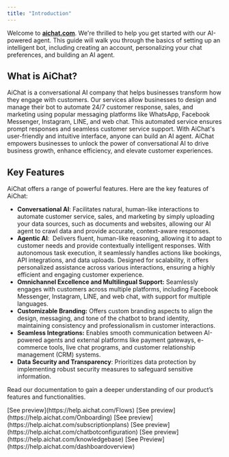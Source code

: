 ```yaml
---
title: "Introduction"
---
```


Welcome to [**aichat.com**](http://aichat.com). We're thrilled to help you get started with our AI-powered agent. This guide will walk you through the basics of setting up an intelligent bot, including creating an account, personalizing your chat preferences, and building an AI agent.

## What is AiChat?

AiChat is a conversational AI company that helps businesses transform how they engage with customers. Our services allow businesses to design and manage their bot to automate 24/7 customer response, sales, and marketing using popular messaging platforms like WhatsApp, Facebook Messenger, Instagram, LINE, and web chat. This automated service ensures prompt responses and seamless customer service support. With AiChat's user-friendly and intuitive interface, anyone can build an AI agent. AiChat empowers businesses to unlock the power of conversational AI to drive business growth, enhance efficiency, and elevate customer experiences. 

## Key Features

AiChat offers a range of powerful features. Here are the key features of AiChat:

- **Conversational AI**: Facilitates natural, human-like interactions to automate customer service, sales, and marketing by simply uploading your data sources, such as documents and websites, allowing our AI agent to crawl data and provide accurate, context-aware responses.
- **Agentic AI**:  Delivers fluent, human-like reasoning, allowing it to adapt to customer needs and provide contextually intelligent responses. With autonomous task execution, it seamlessly handles actions like bookings, API integrations, and data uploads. Designed for scalability, it offers personalized assistance across various interactions, ensuring a highly efficient and engaging customer experience.
- **Omnichannel Excellence and Multilingual Support:** Seamlessly engages with customers across multiple platforms, including Facebook Messenger, Instagram, LINE, and web chat, with support for multiple languages.
- **Customizable Branding:** Offers custom branding aspects to align the design, messaging, and tone of the chatbot to brand identity, maintaining consistency and professionalism in customer interactions.
- **Seamless Integrations:** Enables smooth communication between AI-powered agents and external platforms like payment gateways, e-commerce tools, live chat programs, and customer relationship management (CRM) systems.
- **Data Security and Transparency**: Prioritizes data protection by implementing robust security measures to safeguard sensitive information.

Read our documentation to gain a deeper understanding of our product’s features and functionalities.

<CardGroup cols="2">
  <Card title="Flow" icon="gear">
    [See preview](https://help.aichat.com/Flows)
  </Card>
  <Card title="Onboarding" icon="notes">
    [See preview](https://help.aichat.com/Onboarding)
  </Card>
  <Card title="Billing & Subscription" icon="laptop">
    [See preview](https://help.aichat.com/subscriptionplans)
  </Card>
  <Card title="Project Configuration" icon="robot">
    [See preview](https://help.aichat.com/chatbotconfiguration)
  </Card>
  <Card title="Knowledgebase" icon="message">
    [See preview](https://help.aichat.com/knowledgebase)
  </Card>
  <Card title="Overview Analytics" icon="pen">
    [See Preview](https://help.aichat.com/dashboardoverview)
  </Card>
</CardGroup>